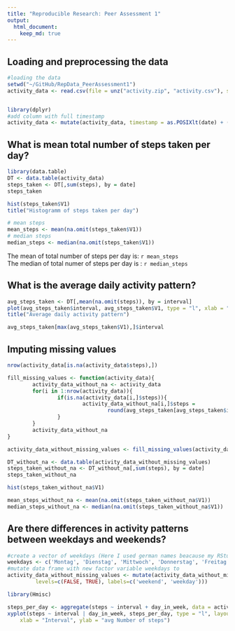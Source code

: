 ```yaml
---
title: "Reproducible Research: Peer Assessment 1"
output: 
  html_document:
    keep_md: true
---
```



## Loading and preprocessing the data

```r
#loading the data
setwd("~/GitHub/RepData_PeerAssessment1")
activity_data <- read.csv(file = unz("activity.zip", "activity.csv"), stringsAsFactors = FALSE)


library(dplyr)
#add column with full timestamp
activity_data <- mutate(activity_data, timestamp = as.POSIXlt(date) + (60 * interval))
```

## What is mean total number of steps taken per day?

```r
library(data.table)
DT <- data.table(activity_data)
steps_taken <- DT[,sum(steps), by = date]
steps_taken
```
```r
hist(steps_taken$V1)
title("Histogramm of steps taken per day")
```
```r
# mean steps
mean_steps <- mean(na.omit(steps_taken$V1))
# median steps
median_steps <- median(na.omit(steps_taken$V1))
```
The mean of total number of steps per day is: `r mean_steps`  
The median of total numer of steps per day is : `r median_steps`

## What is the average daily activity pattern?

```r
avg_steps_taken <- DT[,mean(na.omit(steps)), by = interval]
plot(avg_steps_taken$interval, avg_steps_taken$V1, type = "l", xlab = "interval", ylab = "avg steps taken")
title("Average daily activity pattern")
```
```r
avg_steps_taken[max(avg_steps_taken$V1),]$interval
```

## Imputing missing values

```r
nrow(activity_data[is.na(activity_data$steps),])
```

```r
fill_missing_values <- function(activity_data){
        activity_data_without_na <- activity_data
        for(i in 1:nrow(activity_data)){
                if(is.na(activity_data[i,]$steps)){
                        activity_data_without_na[i,]$steps = 
                                round(avg_steps_taken[avg_steps_taken$interval == activity_data[i,]$interval,]$V1)
                }
        }
        activity_data_without_na
}
```

```r
activity_data_without_missing_values <- fill_missing_values(activity_data)
```

```r
DT_without_na <- data.table(activity_data_without_missing_values)
steps_taken_without_na <- DT_without_na[,sum(steps), by = date]
steps_taken_without_na

hist(steps_taken_without_na$V1)

mean_steps_without_na <- mean(na.omit(steps_taken_without_na$V1))
median_steps_without_na <- median(na.omit(steps_taken_without_na$V1))
```

## Are there differences in activity patterns between weekdays and weekends?
```r
#create a vector of weekdays (Here I used german names beacause my RStudio ist cofigured for Germany)
weekdays <- c('Montag', 'Dienstag', 'Mittwoch', 'Donnerstag', 'Freitag')
#mutate data frame with new factor variable weekdays to 
activity_data_without_missing_values <- mutate(activity_data_without_missing_values, day_in_week = factor((weekdays(as.Date(activity_data_without_missing_values$date)) %in% weekdays), 
         levels=c(FALSE, TRUE), labels=c('weekend', 'weekday')))
```

```r
library(Hmisc)

steps_per_day <- aggregate(steps ~ interval + day_in_week, data = activity_data_without_missing_values, mean)
xyplot(steps ~ interval | day_in_week, steps_per_day, type = "l", layout = c(1, 2), 
    xlab = "Interval", ylab = "avg Number of steps")
```
